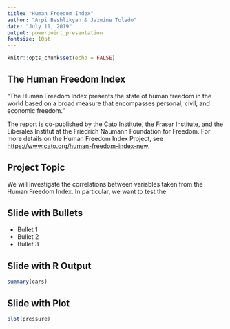 ```yaml
---
title: "Human Freedom Index"
author: "Arpi Beshlikyan & Jazmine Toledo"
date: "July 11, 2019"
output: powerpoint_presentation
fontsize: 10pt
---
```


```r
knitr::opts_chunk$set(echo = FALSE)
```

## The Human Freedom Index 
"The Human Freedom Index presents the state of human freedom in the world based on a broad measure that encompasses personal, civil, and economic freedom."

The report is co-published by the Cato Institute, the Fraser Institute, and the Liberales Institut at the Friedrich Naumann Foundation for Freedom.
For more details on the Human Freedom Index Project, see <https://www.cato.org/human-freedom-index-new>.

## Project Topic
We will investigate the correlations between variables taken from the Human Freedom Index. In particular, we want to test the 

## Slide with Bullets

- Bullet 1
- Bullet 2
- Bullet 3

## Slide with R Output

```r
summary(cars)
```

## Slide with Plot

```r
plot(pressure)
```

